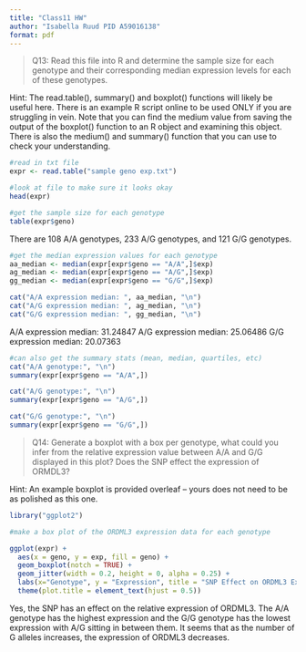 ```yaml
---
title: "Class11 HW"
author: "Isabella Ruud PID A59016138"
format: pdf
---
```


>Q13: Read this file into R and determine the sample size for each genotype and their corresponding median expression levels for each of these genotypes. 

Hint: The read.table(), 
summary() and boxplot() functions will likely be useful here. There is an example R script online to be used ONLY if you are struggling in vein.  Note that you can find the medium value from saving the output of the boxplot() function to an R object and examining this object. There is also the medium() and summary() function that you can use to check your understanding. 

```r
#read in txt file 
expr <- read.table("sample geno exp.txt")

#look at file to make sure it looks okay
head(expr)

#get the sample size for each genotype
table(expr$geno)
```

There are 108 A/A genotypes, 233 A/G genotypes, and 121 G/G genotypes.


```r
#get the median expression values for each genotype
aa_median <- median(expr[expr$geno == "A/A",]$exp)
ag_median <- median(expr[expr$geno == "A/G",]$exp)
gg_median <- median(expr[expr$geno == "G/G",]$exp)

cat("A/A expression median: ", aa_median, "\n")
cat("A/G expression median: ", ag_median, "\n")
cat("G/G expression median: ", gg_median, "\n")
```

A/A expression median:  31.24847 
A/G expression median:  25.06486 
G/G expression median:  20.07363 

```r
#can also get the summary stats (mean, median, quartiles, etc)
cat("A/A genotype:", "\n")
summary(expr[expr$geno == "A/A",])

cat("A/G genotype:", "\n")
summary(expr[expr$geno == "A/G",])

cat("G/G genotype:", "\n")
summary(expr[expr$geno == "G/G",])

```

>Q14: Generate a boxplot with a box per genotype, what could you infer from the relative expression value between A/A and G/G displayed in this plot? Does the SNP effect the expression of ORMDL3? 

Hint: An example boxplot is provided overleaf – yours does not need 
to be as polished as this one.  

```r
library("ggplot2")
```


```r
#make a box plot of the ORDML3 expression data for each genotype

ggplot(expr) +
  aes(x = geno, y = exp, fill = geno) +
  geom_boxplot(notch = TRUE) +
  geom_jitter(width = 0.2, height = 0, alpha = 0.25) +
  labs(x="Genotype", y = "Expression", title = "SNP Effect on ORDML3 Expression", fill = "Genotype") +
  theme(plot.title = element_text(hjust = 0.5))
```

Yes, the SNP has an effect on the relative expression of ORDML3. The A/A genotype has the highest expression and the G/G genotype has the lowest expression with A/G sitting in between them. It seems that as the number of G alleles increases, the expression of ORDML3 decreases. 














